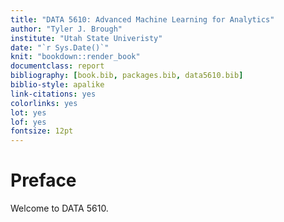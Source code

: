 ```yaml
--- 
title: "DATA 5610: Advanced Machine Learning for Analytics"
author: "Tyler J. Brough" 
institute: "Utah State Univeristy"
date: "`r Sys.Date()`"
knit: "bookdown::render_book"
documentclass: report
bibliography: [book.bib, packages.bib, data5610.bib]
biblio-style: apalike
link-citations: yes
colorlinks: yes
lot: yes
lof: yes
fontsize: 12pt
---
```


# Preface {-}

Welcome to DATA 5610. 